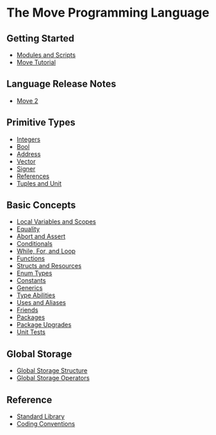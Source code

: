 # The Move Programming Language

## Getting Started

- [Modules and Scripts](modules-and-scripts.mdx)
- [Move Tutorial](move-tutorial.mdx)

## Language Release Notes

- [Move 2](move-2.mdx)

## Primitive Types

- [Integers](integers.mdx)
- [Bool](bool.mdx)
- [Address](address.mdx)
- [Vector](vector.mdx)
- [Signer](signer.mdx)
- [References](references.mdx)
- [Tuples and Unit](tuples.mdx)

## Basic Concepts

- [Local Variables and Scopes](variables.mdx)
- [Equality](equality.mdx)
- [Abort and Assert](abort-and-assert.mdx)
- [Conditionals](conditionals.mdx)
- [While, For, and Loop](loops.mdx)
- [Functions](functions.mdx)
- [Structs and Resources](structs-and-resources.mdx)
- [Enum Types](enums.mdx)
- [Constants](constants.mdx)
- [Generics](generics.mdx)
- [Type Abilities](abilities.mdx)
- [Uses and Aliases](uses.mdx)
- [Friends](friends.mdx)
- [Packages](packages.mdx)
- [Package Upgrades](package-upgrades.mdx)
- [Unit Tests](unit-testing.mdx)

## Global Storage

- [Global Storage Structure](global-storage-structure.mdx)
- [Global Storage Operators](global-storage-operators.mdx)

## Reference

- [Standard Library](standard-library.mdx)
- [Coding Conventions](coding-conventions.mdx)
